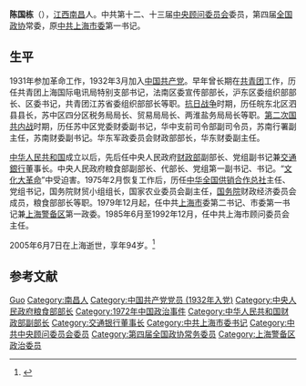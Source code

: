 {{Otheruses|陈国栋}}
{{Infobox officeholder
| 姓名          = 陈国栋
| 性別                      = 
| 民族                        = 
| 出生日期                  = {{Birth date|1911|11|15}}
| 出生地點                  = 
| 逝世日期                  = {{death date and age|2005|6|7|1911|11|15}}
| 逝世地點                  = {{CHN}}[[上海市|上海市]]
| 國籍                      = 
| 政黨                      = {{中国共产党}}
}}
'''陈国栋'''（{{bd|1911年|11月15日|2005年|6月7日|catIdx=C陈}}），[[江西省|江西]][[南昌市|南昌]]人。中共第十二、十三届[[中国共产党中央顾问委员会|中央顾问委员会]]委员，第四届[[中国人民政治协商会议全国委员会|全国政协]]常委，原[[中国共产党上海市委员会|中共上海市委]]第一书记。

== 生平 ==
1931年参加革命工作，1932年3月加入[[中国共产党|中国共产党]]。早年曾长期在[[中国共产主义青年团|共青团]]工作，历任共青团上海国际电讯局特别支部书记，法南区委宣传部部长，沪东区委组织部部长、区委书记，共青团江苏省委组织部部长等职。[[中国抗日战争|抗日战争]]时期，历任皖东北区泗县县长，苏中区四分区税务局局长、贸易局局长、两淮盐务局局长等职。[[第二次国共内战|第二次国共内战]]时期，历任苏中区党委财委副书记，华中支前司令部副司令员，苏南行署副主任，苏南财委副书记。华东军政委员会财政部部长，华东财委副主任。

[[中华人民共和国|中华人民共和国]]成立以后，先后任中央人民政府[[中华人民共和国财政部|财政部]]副部长、党组副书记兼[[交通銀行|交通銀行]]董事长。中央人民政府粮食部副部长、代部长、党组第一副书记、书记。“[[文化大革命|文化大革命]]”中受迫害。1975年2月恢复工作后，历任[[中华全国供销合作总社|中华全国供销合作总社]]主任、党组书记，国务院财贸小组组长，国家农业委员会副主任，[[中华人民共和国国务院|国务院]]财政经济委员会成员，粮食部部长等职。1979年12月起，任中共[[上海市|上海市]]委第二书记、市委第一书记兼[[中国人民解放军上海警备区|上海警备区]]第一政委。1985年6月至1992年12月，任中共上海市顾问委员会主任。

2005年6月7日在上海逝世，享年94岁。<ref>{{Cite news|url=http://politics.people.com.cn/GB/77065/5272190.html|title=陈国栋同志逝世|accessdate=2017-10-29|work=人民网|date=2005-06-25|archiveurl=https://web.archive.org/web/20171029173056/http://politics.people.com.cn/GB/77065/5272190.html|archivedate=2017-10-29}}</ref>

== 参考文献 ==
{{reflist}}

{{start box}}
{{s-ppo|{{cpc}}}}
{{s-before|[[彭冲|彭冲]]}}
{{s-title|[[中国共产党|中国共产党]][[中国共产党上海市委员会|上海市委员会]]书记|}}
{{s-after|[[芮杏文|芮杏文]]}}
{{end box}}

{{中华人民共和国上海市地方领导人}}
{{第5届国务院}}

{{Authority control}}
{{DEFAULTSORT:Chen陈}}
[[Category:陈姓|Guo]]
[[Category:南昌人|Category:南昌人]]
[[Category:中国共产党党员_(1932年入党)|Category:中国共产党党员 (1932年入党)]]
[[Category:中央人民政府粮食部部长|Category:中央人民政府粮食部部长]]
[[Category:1972年中国政治事件|Category:1972年中国政治事件]]
[[Category:中华人民共和国财政部副部长|Category:中华人民共和国财政部副部长]]
[[Category:交通银行董事长|Category:交通银行董事长]]
[[Category:中共上海市委书记|Category:中共上海市委书记]]
[[Category:中共中央顾问委员会委员|Category:中共中央顾问委员会委员]]
[[Category:第四届全国政协常务委员|Category:第四届全国政协常务委员]]
[[Category:上海警备区政治委员|Category:上海警备区政治委员]]